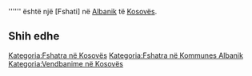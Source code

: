 {{Fshat në 
 | Emri                = Dush
 | Emri (Rasa dhanore) = 
 | Figura              = 
 | Shteti              = Kosovës
 | Komuna              = Albanik
 | Kodi postar         = 
 | Sipërfaqja          = 
 | Popullsia           = 0
 | Regj. i popullsisë  = 
 | Dend. e popullsisë  = 
 | Faqja zyrtare       = 
 <!--- Koordinatat ----> 
 | Gjerësia            = 42.5325
 | Gjatësia            = 20.60139
 | Lartësia            = 
}}
'''''' është një [Fshati] në [[ Albanik ]] të [[ Kosovës ]].

<!-- == Gjeografia == -->
<!-- == Historia == -->
<!-- == Demografia == -->
== Shih edhe ==
{{Komuna Albanik}}
{{Kosovo-Administrata-Cung}}

[[Kategoria:Fshatra në Kosovës]]
[[Kategoria:Fshatra në Kommunes Albanik]]
[[Kategoria:Vendbanime në Kosovës]]